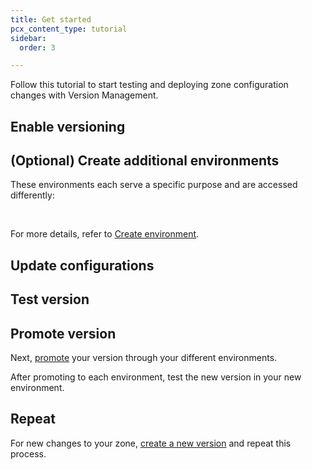 ```yaml
---
title: Get started
pcx_content_type: tutorial
sidebar:
  order: 3

---
```



Follow this tutorial to start testing and deploying zone configuration changes with Version Management.



## Enable versioning

<Render file="enable-versioning" />


## (Optional) Create additional environments

<Render file="enable-default-creation" />

These environments each serve a specific purpose and are accessed differently: <Render file="environment-defaults" />

<Render file="create-environment-situation" /> <br/>

For more details, refer to [Create environment](/version-management/how-to/environments/#create-environment).

## Update configurations

<Render file="edit-version" />

## Test version

<Render file="test-version" />

## Promote version


Next, [promote](/version-management/how-to/environments/#change-environment-version) your version through your different environments.

<Render file="promote-version" />

After promoting to each environment, test the new version in your new environment.

## Repeat

For new changes to your zone, [create a new version](/version-management/how-to/versions/#create-version) and repeat this process.


